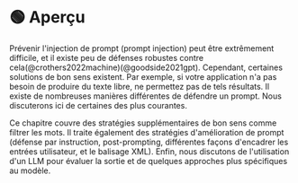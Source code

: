 
# 🟢 Aperçu

Prévenir l'injection de prompt (prompt injection) peut être extrêmement difficile, et il existe peu de défenses robustes contre cela(@crothers2022machine)(@goodside2021gpt). Cependant, certaines solutions de bon sens existent. Par exemple, si votre application n'a pas besoin de produire du texte libre, ne permettez pas de tels résultats. Il existe de nombreuses manières différentes de défendre un prompt. Nous discuterons ici de certaines des plus courantes.

Ce chapitre couvre des stratégies supplémentaires de bon sens comme filtrer les mots. Il traite également des stratégies d'amélioration de prompt (défense par instruction, post-prompting, différentes façons d'encadrer les entrées utilisateur, et le balisage XML). Enfin, nous discutons de l'utilisation d'un LLM pour évaluer la sortie et de quelques approches plus spécifiques au modèle.
